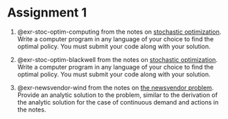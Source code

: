 # Assignment 1 {.unnumbered}

1. @exr-stoc-optim-computing from the notes on [stochastic optimization]. Write a computer program in any language of your choice to find the optimal policy. You must submit your code along with your solution.

2. @exr-stoc-optim-blackwell from the notes on [stochastic optimization]. Write a
   computer program in any language of your choice to find the optimal policy.
   You must submit your code along with your solution.

3. @exr-newsvendor-wind from the notes on [the newsvendor problem][newsvendor]. Provide an analytic solution to the problem, similar to the derivation of the
   analytic solution for the case of continuous demand and actions in the
   notes.

[stochastic optimization]: ../stochastic-optimization/intro.html
[newsvendor]: ../stochastic-optimization/newsvendor.html
